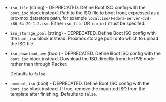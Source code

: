 <!-- Code generated from the comments of the Config struct in builder/proxmox/iso/config.go; DO NOT EDIT MANUALLY -->

- `iso_file` (string) - DEPRECATED. Define Boot ISO config with the `boot_iso` block instead.
  Path to the ISO file to boot from, expressed as a
  proxmox datastore path, for example
  `local:iso/Fedora-Server-dvd-x86_64-29-1.2.iso`.
  Either `iso_file` OR `iso_url` must be specifed.

- `iso_storage_pool` (string) - DEPRECATED. Define Boot ISO config with the `boot_iso` block instead.
  Proxmox storage pool onto which to upload
  the ISO file.

- `iso_download_pve` (bool) - DEPRECATED. Define Boot ISO config with the `boot_iso` block instead.
  Download the ISO directly from the PVE node rather than through Packer.
  
  Defaults to `false`

- `unmount_iso` (bool) - DEPRECATED. Define Boot ISO config with the `boot_iso` block instead.
  If true, remove the mounted ISO from the template
  after finishing. Defaults to `false`.

<!-- End of code generated from the comments of the Config struct in builder/proxmox/iso/config.go; -->
